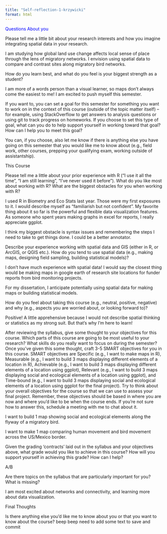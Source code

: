 ```yaml
---
title: "Self-reflection-1-krzywicki"
format: html
---
```


<span style="color: blue;">Questions About you

Please tell me a little bit about your research interests and how you imagine integrating spatial data in your research.

I am studying how global land use change affects local sense of place through the lens of migratory networks. I envision using spatial data to compare and contrast sites along migratory bird networks.

How do you learn best, and what do you feel is your biggest strength as a student?

I am more of a words person than a visual learner, so maps don't always come the easiest to me! I am excited to push myself this semester.

If you want to, you can set a goal for this semester for something you want to work on in the context of this course (outside of the topic matter itself) -- for example, using StackOverflow to get answers to analysis questions or using git to track progress on homeworks. If you choose to set this type of goal, what can you do to help support yourself in working toward that goal? How can I help you to meet this goal?

You can, if you choose, also let me know if there is anything else you have going on this semester that you would like me to know about (e.g., field work, other courses, prepping your qualifying exam, working outside of assistantship).

This Course

Please tell me a little about your prior experience with R ("I use it all the time", "I am still learning", "I've never used it before"). What do you like most about working with R? What are the biggest obstacles for you when working with R?

I used R in Biometry and Eco Stats last year. Those were my first exposures to it. I would describe myself as "familiarish but not confident". My favorite thing about it so far is the powerful and flexible data visualization features. As someone who spent years making graphs in excel for reports, I really appreciate ggplot. 

I think my biggest obstacle is syntax issues and remembering the steps I need to take to get things done. I could be a better annotator.

Describe your experience working with spatial data and GIS (either in R, or ArcGIS, or QGIS etc.). How do you tend to use spatial data (e.g., making maps, designing field sampling, building statistical models)?

I don't have much experience with spatial data! I would say the closest thing would be making maps in google earth of research site locations for funder reports from bird monitoring projects.

For my dissertation, I anticipate potentially using spatial data for making maps or building statistical models.

How do you feel about taking this course (e.g., neutral, positive, negative) and why (e.g., aspects you are worried about, or looking forward to)?

Positive! A little apprehensive because I would not describe spatial thinking or statistics as my strong suit. But that's why I'm here to learn!



After reviewing the syllabus, give some thought to your objectives for this course. Which parts of this course are going to be most useful to your research? What skills do you really want to focus on during the semester? Once you've given this some thought, craft 3-5 SMART objectives for you in this course. SMART objectives are Specific (e.g., I want to make maps in R), Measurable (e.g., I want to build 3 maps displaying different elements of a location in R), Achievable (e.g., I want to build 3 maps displaying different elements of a location using ggplot), Relevant (e.g., I want to build 3 maps displaying social and ecological elements of a location using ggplot), and Time-bound (e.g., I want to build 3 maps displaying social and ecological elements of a location using ggplot for the final project). Try to think about your overall objectives for the course so that we can use to assess your final project. Remember, these objectives should be based in where you are now and where you'd like to be when the course ends. If you're not sure how to answer this, schedule a meeting with me to chat about it.

I want to build 1 map showing social and ecological elements along the flyway of a migratory bird.

I want to make 1 map comparing human movement and bird movement across the US/Mexico border.

Given the grading 'contracts' laid out in the syllabus and your objectives above, what grade would you like to achieve in this course? How will you support yourself in achieving this grade? How can I help?

A/B

Are there topics on the syllabus that are particularly important for you? What is missing?

I am most excited about networks and connectivity, and learning more about data visualization. 

Final Thoughts

Is there anything else you'd like me to know about you or that you want to know about the course? </span> beep beep need to add some text to save and commit